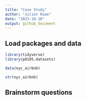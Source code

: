 ```yaml
---
title: "Case Study"
author: "Juliet Rowe"
date: "2023-10-10"
output: github_document
---
```



## Load packages and  data
```r
library(tidyverse)
library(p8105.datasets)

data(nyc_airbnb)

str(nyc_airbnb)
```


## Brainstorm questions